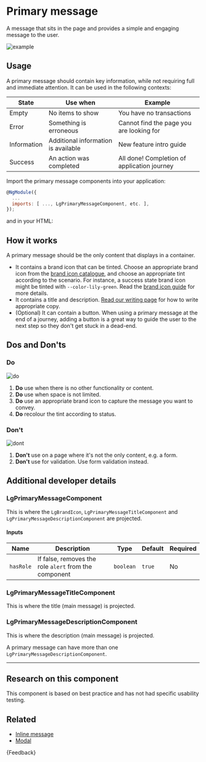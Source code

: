 
<Meta title="Components/Primary message/Guide" />

# Primary message

<p class="standfirst">A message that sits in the page and provides a simple and engaging message to the user.</p>

![example](docs/primary-message/example.png)

## Usage

A primary message should contain key information, while not requiring full and immediate attention. It can be used in the following contexts:

| State       | Use when                            | Example                                     |
|-------------|-------------------------------------|---------------------------------------------|
| Empty       | No items to show                    | You have no transactions                    |
| Error       | Something is erroneous              | Cannot find the page you are looking for    |
| Information | Additional information is available | New feature intro guide                     |
| Success     | An action was completed             | All done! Completion of application journey |

Import the primary message components into your application:

```js
@NgModule({
  ...
  imports: [ ..., LgPrimaryMessageComponent, etc. ],
});
```

and in your HTML:

<Source id="components-primary-message-examples--standard-primary-message" />

## How it works

A primary message should be the only content that displays in a container.

* It contains a brand icon that can be tinted. Choose an appropriate brand icon from the [brand icon catalogue](./?path=/story/foundations-brand-icon-catalog--standard-brand-icons), and choose an appropriate tint according to the scenario. For instance, a success state brand icon might be tinted with `--color-lily-green`. Read the [brand icon guide](./?path=/docs/foundations-brand-icon-guide--docs) for more details.
* It contains a title and description. [Read our writing page](./?path=/docs/principles-writing--docs) for how to write appropriate copy.
* (Optional) It can contain a button. When using a primary message at the end of a journey, adding a button is a great way to guide the user to the next step so they don't get stuck in a dead-end.

## Dos and Don'ts

### Do

![do](docs/primary-message/do.png)

1. **Do** use when there is no other functionality or content.
2. **Do** use when space is not limited.
3. **Do** use an appropriate brand icon to capture the message you want to convey.
4. **Do** recolour the tint according to status.

### Don't

![dont](docs/primary-message/dont.png)

1. **Don't** use on a page where it's not the only content, e.g. a form.
2. **Don't** use for validation. Use form validation instead.

## Additional developer details

### LgPrimaryMessageComponent

This is where the `LgBrandIcon`, `LgPrimaryMessageTitleComponent` and `LgPrimaryMessageDescriptionComponent` are projected.

#### Inputs

| Name      | Description                                           | Type      | Default | Required |
|-----------|-------------------------------------------------------|-----------|---------|----------|
| `hasRole` | If false, removes the role `alert` from the component | `boolean` | `true`  | No       |

### LgPrimaryMessageTitleComponent

This is where the title (main message) is projected.

### LgPrimaryMessageDescriptionComponent

This is where the description (main message) is projected.

A primary message can have more than one `LgPrimaryMessageDescriptionComponent`.

***

## Research on this component

This component is based on best practice and has not had specific usability testing.

## Related

* [Inline message](./?path=/docs/components-inline-message-alert-guide--docs)
* [Modal](./?path=/docs/components-modal-guide--docs)

<Markdown>
  {Feedback}
</Markdown>
